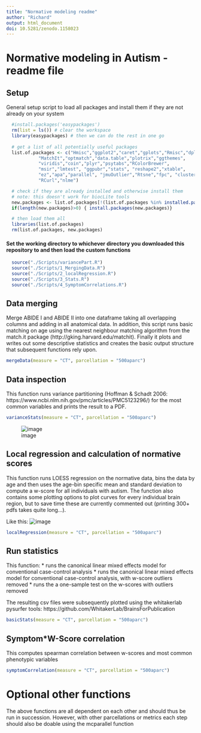 ```yaml
---
title: "Normative modeling readme"
author: "Richard"
output: html_document
doi: 10.5281/zenodo.1158023
---
```

# Normative modeling in Autism - readme file

## Setup
General setup script to load all packages and install them if they are not already on your system

```r
  #install.packages('easypackages')
  rm(list = ls()) # clear the workspace
  library(easypackages) # then we can do the rest in one go
  
  # get a list of all potentially useful packages
  list.of.packages <- c("Hmisc","ggplot2","caret","gplots","Rmisc","dplyr",
            "MatchIt","optmatch","data.table","plotrix","ggthemes",
            "viridis","coin","plyr","psytabs","RColorBrewer",
            "msir","lmtest", "ggpubr","stats", "reshape2","xtable",
            "ez","apa","parallel", "jmuOutlier","Rtsne","fpc", "cluster",
            "RCurl","nlme")

  # check if they are already installed and otherwise install them
  # note: this doesn't work for biocLite tools
  new.packages <- list.of.packages[!(list.of.packages %in% installed.packages()[,"Package"])]
  if(length(new.packages)>0) { install.packages(new.packages)}

  # then load them all
  libraries(list.of.packages)
  rm(list.of.packages, new.packages)
```

#### Set the working directory to whichever directory you downloaded this repository to and then load the custom functions 
```r
  source("./Scripts/variancePart.R")
  source("./Scripts/1_MergingData.R")
  source("./Scripts/2_localRegression.R")
  source("./Scripts/3_Stats.R")
  source("./Scripts/4_SymptomCorrelations.R")
```

## Data merging
Merge ABIDE I and ABIDE II into one dataframe taking all overlapping columns and adding in all anatomical data. In addition, this script runs basic matching on age using the nearest neighbour matching algorithm from the match.it package (http://gking.harvard.edu/matchit). Finally it plots and writes out some descriptive statistics and creates the basic output structure that subsequent functions rely upon.
```r
mergeData(measure = "CT", parcellation = "500aparc")
```

## Data inspection
This function runs variance partitioning (Hoffman & Schadt 2006: https://www.ncbi.nlm.nih.gov/pmc/articles/PMC5123296/) for the most common variables and prints the result to a PDF.
```r
varianceStats(measure = "CT", parcellation = "500aparc")
```
![image](./Plots/VarianceContribution.png)

## Local regression and calculation of normative scores
This function runs LOESS regression on the normative data, bins the data by age and then uses the age-bin specific mean and standard deviation to compute a w-score for all individuals with autism. The function also contains some plotting options to plot curves for every individual brain region, but to save time these are currently commented out (printing 300+ pdfs takes quite long...).

Like this:
![image](./Plots/Overview2.png)
```r
localRegression(measure = "CT", parcellation = "500aparc")
```

## Run statistics
This function: 
* runs the canonical linear mixed effects model for conventional case-control analysis
* runs the canonical linear mixed effects model for conventional case-control analysis, with w-score outliers removed
* runs the a one-sample test on the w-scores with outliers removed

The resulting csv files were subsequently plotted using the whitakerlab pysurfer tools: https://github.com/WhitakerLab/BrainsForPublication
```r
basicStats(measure = "CT", parcellation = "500aparc")
```

## Symptom*W-Score correlation
This computes spearman correlation between w-scores and most common phenotypic variables
```r
symptomCorrelation(measure = "CT", parcellation = "500aparc")
```

# Optional other functions
The above functions are all dependent on each other and should thus be run in succession. However, with other parcellations or metrics each step should also be doable using the mcparallel function